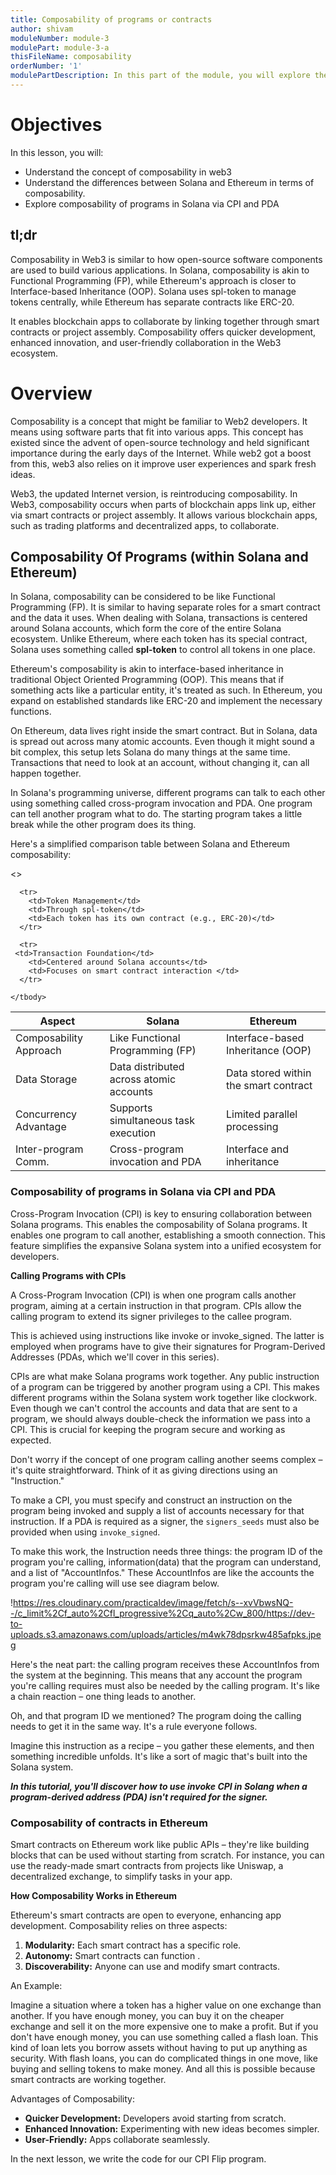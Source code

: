 ```yaml
---
title: Composability of programs or contracts
author: shivam
moduleNumber: module-3
modulePart: module-3-a
thisFileName: composability
orderNumber: '1'
modulePartDescription: In this part of the module, you will explore the composability of programs and how it works in Solana and Ethereum. You will also learn how to implement Cross-Program Invocation techniques.
---
```


# Objectives

In this lesson, you will:

- Understand the concept of composability in web3
- Understand the differences between Solana and Ethereum in terms of composability.
- Explore composability of programs in Solana via CPI and PDA

## tl;dr

Composability in Web3 is similar to how open-source software components are used to build various applications. In Solana, composability is akin to Functional Programming (FP), while Ethereum's approach is closer to Interface-based Inheritance (OOP). Solana uses spl-token to manage tokens centrally, while Ethereum has separate contracts like ERC-20.

It enables blockchain apps to collaborate by linking together through smart contracts or project assembly. Composability offers quicker development, enhanced innovation, and user-friendly collaboration in the Web3 ecosystem.

# Overview

Composability is a concept that might be familiar to Web2 developers. It means using software parts that fit into various apps. This concept has existed since the advent of open-source technology and held significant importance during the early days of the Internet. While web2 got a boost from this, web3 also relies on it improve user experiences and spark fresh ideas.

Web3, the updated Internet version, is reintroducing composability. In Web3, composability occurs when parts of blockchain apps link up, either via smart contracts or project assembly. It allows various blockchain apps, such as trading platforms and decentralized apps, to collaborate.

## Composability Of Programs (within Solana and Ethereum)

In Solana, composability can be considered to be like Functional Programming (FP). It is similar to having separate roles for a smart contract and the data it uses. When dealing with Solana, transactions is centered around Solana accounts, which form the core of the entire Solana ecosystem. Unlike Ethereum, where each token has its special contract, Solana uses something called **spl-token** to control all tokens in one place.

Ethereum's composability is akin to interface-based inheritance in traditional Object Oriented Programming (OOP). This means that if something acts like a particular entity, it's treated as such. In Ethereum, you expand on established standards like ERC-20 and implement the necessary functions.

On Ethereum, data lives right inside the smart contract. But in Solana, data is spread out across many atomic accounts. Even though it might sound a bit complex, this setup lets Solana do many things at the same time. Transactions that need to look at an account, without changing it, can all happen together.

In Solana's programming universe, different programs can talk to each other using something called cross-program invocation and PDA. One program can tell another program what to do. The starting program takes a little break while the other program does its thing.

Here's a simplified comparison table between Solana and Ethereum composability:

<>
<table>
    <thead>
      <tr>
        <th>Aspect</th>
        <th>Solana</th>
        <th>Ethereum</th>
      </tr>
    </thead>
    <tbody>
      <tr>
        <td>Composability Approach</td>
        <td>Like Functional Programming (FP)</td>
        <td>Interface-based Inheritance (OOP)</td>
      </tr>

      <tr>
        <td>Token Management</td>
        <td>Through spl-token</td>
        <td>Each token has its own contract (e.g., ERC-20)</td>
      </tr>

      <tr>
     <td>Transaction Foundation</td>
        <td>Centered around Solana accounts</td>
        <td>Focuses on smart contract interaction </td>
      </tr>

 <tr>
     <td>Data Storage</td>
        <td>Data distributed across atomic accounts</td>
        <td>Data stored within the smart contract</td>
      </tr>

 <tr>
     <td>Concurrency Advantage</td>
        <td>Supports simultaneous task execution</td>
        <td>Limited parallel processing</td>
      </tr>

 <tr>
     <td>Inter-program Comm.</td>
        <td>Cross-program invocation and PDA</td>
        <td>Interface and inheritance</td>
      </tr>

    </tbody>
  </table>
  </>

### Composability of programs in Solana via CPI and PDA

Cross-Program Invocation (CPI) is key to ensuring collaboration between Solana programs. This enables the composability of Solana programs. It enables one program to call another, establishing a smooth connection. This feature simplifies the expansive Solana system into a unified ecosystem for developers.

**Calling Programs with CPIs**

A Cross-Program Invocation (CPI) is when one program calls another program, aiming at a certain instruction in that program. CPIs allow the calling program to extend its signer privileges to the callee program.

This is achieved using instructions like invoke or invoke_signed. The latter is employed when programs have to give their signatures for Program-Derived Addresses (PDAs, which we'll cover in this series).

CPIs are what make Solana programs work together. Any public instruction of a program can be triggered by another program using a CPI. This makes different programs within the Solana system work together like clockwork. Even though we can't control the accounts and data that are sent to a program, we should always double-check the information we pass into a CPI. This is crucial for keeping the program secure and working as expected.

Don't worry if the concept of one program calling another seems complex – it's quite straightforward. Think of it as giving directions using an "Instruction."

To make a CPI, you must specify and construct an instruction on the program being invoked and supply a list of accounts necessary for that instruction. If a PDA is required as a signer, the `signers_seeds` must also be provided when using `invoke_signed`.

To make this work, the Instruction needs three things: the program ID of the program you're calling, information(data) that the program can understand, and a list of "AccountInfos." These AccountInfos are like the accounts the program you're calling will use see diagram below.

!https://res.cloudinary.com/practicaldev/image/fetch/s--xvVbwsNQ--/c_limit%2Cf_auto%2Cfl_progressive%2Cq_auto%2Cw_800/https://dev-to-uploads.s3.amazonaws.com/uploads/articles/m4wk78dpsrkw485afpks.jpeg

Here's the neat part: the calling program receives these AccountInfos from the system at the beginning. This means that any account the program you're calling requires must also be needed by the calling program. It's like a chain reaction – one thing leads to another.

Oh, and that program ID we mentioned? The program doing the calling needs to get it in the same way. It's a rule everyone follows.

Imagine this instruction as a recipe – you gather these elements, and then something incredible unfolds. It's like a sort of magic that's built into the Solana system.

***In this tutorial, you'll discover how to use invoke CPI in Solang when a program-derived address (PDA) isn't required for the signer.***

### Composability of contracts in Ethereum

Smart contracts on Ethereum work like public APIs – they're like building blocks that can be used without starting from scratch. For instance, you can use the ready-made smart contracts from projects like Uniswap, a decentralized exchange, to simplify tasks in your app.

**How Composability Works in Ethereum**

Ethereum's smart contracts are open to everyone, enhancing app development. Composability relies on three aspects:

1. **Modularity:** Each smart contract has a specific role.
2. **Autonomy:** Smart contracts can function .
3. **Discoverability:** Anyone can use and modify smart contracts.

An Example:

Imagine a situation where a token has a higher value on one exchange than another. If you have enough money, you can buy it on the cheaper exchange and sell it on the more expensive one to make a profit. But if you don't have enough money, you can use something called a flash loan. This kind of loan lets you borrow assets without having to put up anything as security. With flash loans, you can do complicated things in one move, like buying and selling tokens to make money. And all this is possible because smart contracts are working together.

Advantages of Composability:

- **Quicker Development:** Developers avoid starting from scratch.
- **Enhanced Innovation:** Experimenting with new ideas becomes simpler.
- **User-Friendly:** Apps collaborate seamlessly.

In the next lesson, we write the code for our CPI Flip program.